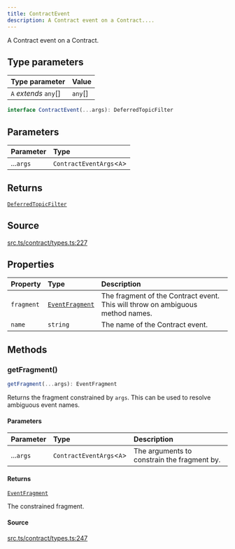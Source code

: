 ```yaml
---
title: ContractEvent
description: A Contract event on a Contract....
---
```


A Contract event on a Contract.

## Type parameters

| Type parameter | Value |
| :------ | :------ |
| `A` *extends* `any`[] | `any`[] |

```ts
interface ContractEvent(...args): DeferredTopicFilter
```

## Parameters

| Parameter | Type |
| :------ | :------ |
| ...`args` | `ContractEventArgs`\<`A`\> |

## Returns

[`DeferredTopicFilter`](/content/interfaces/DeferredTopicFilter.mdx)

## Source

[src.ts/contract/types.ts:227](https://github.com/dominant-strategies/quais-6.js/blob/3f482dd134064d41657ff7dc9ba8162f741c9c83/src.ts/contract/types.ts#L227)

## Properties

| Property | Type | Description |
| :------ | :------ | :------ |
| `fragment` | [`EventFragment`](/content/classes/EventFragment.mdx) | The fragment of the Contract event. This will throw on ambiguous<br /> method names. |
| `name` | `string` | The name of the Contract event. |

## Methods

### getFragment()

```ts
getFragment(...args): EventFragment
```

Returns the fragment constrained by `args`. This can be used to
 resolve ambiguous event names.

#### Parameters

| Parameter | Type | Description |
| :------ | :------ | :------ |
| ...`args` | `ContractEventArgs`\<`A`\> | The arguments to constrain the fragment by. |

#### Returns

[`EventFragment`](/content/classes/EventFragment.mdx)

The constrained fragment.

#### Source

[src.ts/contract/types.ts:247](https://github.com/dominant-strategies/quais-6.js/blob/3f482dd134064d41657ff7dc9ba8162f741c9c83/src.ts/contract/types.ts#L247)
